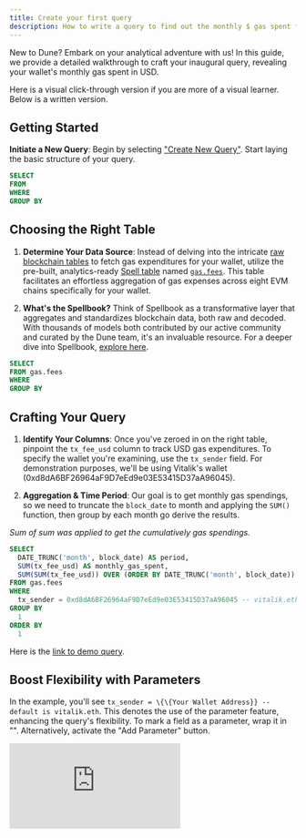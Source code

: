 ```yaml
---
title: Create your first query
description: How to write a query to find out the monthly $ gas spent for your wallet
---
```


New to Dune? Embark on your analytical adventure with us! In this guide, we provide a detailed walkthrough to craft your inaugural query, revealing your wallet's monthly gas spent in USD.

Here is a visual click-through version if you are more of a visual learner. Below is a written version. 

## Getting Started

**Initiate a New Query**: Begin by selecting ["Create New Query"](https://dune.com/queries). Start laying the basic structure of your query. 

```sql
SELECT 
FROM 
WHERE
GROUP BY 
```

## Choosing the Right Table

1. **Determine Your Data Source**: Instead of delving into the intricate [raw blockchain tables](../../data-tables/raw/index.md) to fetch gas expenditures for your wallet, utilize the pre-built, analytics-ready [Spell table](../../data-tables/spellbook/index.md) named [`gas.fees`](https://github.com/duneanalytics/spellbook/tree/main/models/gas). This table facilitates an effortless aggregation of gas expenses across eight EVM chains specifically for your wallet.

2. **What's the Spellbook?** Think of Spellbook as a transformative layer that aggregates and standardizes blockchain data, both raw and decoded. With thousands of models both contributed by our active community and curated by the Dune team, it's an invaluable resource. For a deeper dive into Spellbook, [explore here](../../data-tables/spellbook/index.md).

```sql
SELECT 
FROM gas.fees
WHERE
GROUP BY 
```

## Crafting Your Query

1. **Identify Your Columns**: Once you've zeroed in on the right table, pinpoint the `tx_fee_usd` column to track USD gas expenditures. To specify the wallet you're examining, use the `tx_sender` field. For demonstration purposes, we'll be using Vitalik's wallet (0xd8dA6BF26964aF9D7eEd9e03E53415D37aA96045).

2. **Aggregation & Time Period**: Our goal is to get monthly gas spendings, so we need to truncate the `block_date` to month and applying the `SUM()` function, then group by each month go derive the results.

_Sum of sum was applied to get the cumulatively gas spendings._

```sql
SELECT
  DATE_TRUNC('month', block_date) AS period,
  SUM(tx_fee_usd) AS monthly_gas_spent,
  SUM(SUM(tx_fee_usd)) OVER (ORDER BY DATE_TRUNC('month', block_date)) AS cumulative_gas_spent
FROM gas.fees
WHERE
  tx_sender = 0xd8dA6BF26964aF9D7eEd9e03E53415D37aA96045 -- vitalik.eth 
GROUP BY
  1
ORDER BY
  1
```

Here is the [link to demo query](https://dune.com/queries/3100875).


## Boost Flexibility with Parameters

In the example, you'll see `tx_sender = \{\{Your Wallet Address}} -- default is vitalik.eth`. This denotes the use of the parameter feature, enhancing the query's flexibility. To mark a field as a parameter, wrap it in "". Alternatively, activate the "Add Parameter" button.

<div
  style={{
    position: "relative",
    paddingBottom: "calc(55.052083333333336% + 41px)",
    height: 0
  }}
>
  <iframe
    src="https://demo.arcade.software/zTKnTWQCbjTh2fcRsCaR?embed"
    frameBorder={0}
    loading="lazy"
    webkitallowfullscreen=""
    mozallowfullscreen=""
    allowFullScreen=""
    style={{
      position: "absolute",
      top: 0,
      left: 0,
      width: "100%",
      height: "100%",
      colorScheme: "light"
    }}
  />
</div>

```sql 
SELECT
  DATE_TRUNC('month', block_date) AS period,
  SUM(tx_fee_usd) AS monthly_gas_spent,
  SUM(SUM(tx_fee_usd)) OVER (ORDER BY DATE_TRUNC('month', block_date)) AS cumulative_gas_spent
FROM gas.fees
WHERE
  tx_sender = {{Your Wallet Address}} -- default is vitalik.eth
GROUP BY
  DATE_TRUNC('month', block_date)
ORDER BY
  1
```


## Execute & Fetch the Result

All set! Click "Run" and behold the outcome. Kudos on crafting your first query! 🎉

Now that you have successfully run your query, you can go ahead and save it so you can keep monitoring your gas usage going forward. To save, click **Save** in the upper right part of the screen.

<Note>For a more intuitive insight, consider visualizing this data. Navigate to [Create your first visualization](./create-your-first-visualization.md) and conjure up some graphical magic!</Note>
